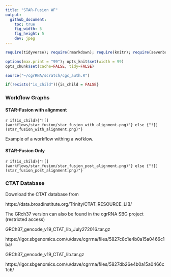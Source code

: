 ```yaml
---
title: "STAR-Fusion WF"
output:
  github_document:
    toc: true
    fig_width: 5
    fig_height: 5
    dev: jpeg
---
```


```r
require(tidyverse); require(rmarkdown); require(knitr); require(sevenbridges); 

options(max.print = "99"); opts_knit$set(width = 99)
opts_chunk$set(cache=FALSE, tidy=FALSE)

source("~/cgrRNA/scratch/cgc_auth.R")

if(!exists("is_child")){is_child = FALSE}

```

### Workflow Graphs

#### STAR-Fusion with alignment

`r if(is_child){"![](workflows/star_fusion/star_fusion_with_alignment.png)"} else {"![](star_fusion_with_alignment.png)"}`

Example of a workflow withing a wofklow.


#### STAR-Fusion Only

`r if(is_child){"![](workflows/star_fusion/star_fusion_post_alignment.png)"} else {"![](star_fusion_post_alignment.png)"}`

### CTAT Database

Download the CTAT database from

https://data.broadinstitute.org/Trinity/CTAT_RESOURCE_LIB/

The GRch37 version can also be found in the cgrRNA SBG project (restricted access)

GRCh37_gencode_v19_CTAT_lib_July272016.tar.gz

https://igor.sbgenomics.com/u/dave/cgrrna/files/5827c8c1e4b0a15a0466c1ba/

GRCh37_gencode_v19_CTAT_lib.tar.gz

https://igor.sbgenomics.com/u/dave/cgrrna/files/5827db26e4b0a15a0466c1c6/
